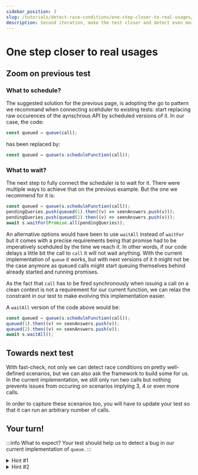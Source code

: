 ```yaml
---
sidebar_position: 3
slug: /tutorials/detect-race-conditions/one-step-closer-to-real-usages/
description: Second iteration, make the test closer and detect even more race conditions
---
```



# One step closer to real usages

## Zoom on previous test

### What to schedule?

The suggested solution for the previous page, is adopting the go to pattern we recommand when connecting scehduler to existing tests: start replacing raw occurences of the aynschrous API by scheduled versions of it. In our case, the code:

```js
const queued = queue(call);
```

has been replaced by:

```js
const queued = queue(s.scheduleFunction(call));
```

### What to wait?

The next step to fully connect the scheduler is to wait for it. There were multiple ways to achieve that on the previous example. But the one we recommend for it is:

```js
const queued = queue(s.scheduleFunction(call));
pendingQueries.push(queued(1).then((v) => seenAnswers.push(v)));
pendingQueries.push(queued(2).then((v) => seenAnswers.push(v)));
await s.waitFor(Promise.all(pendingQueries));
```

An alternative options would have been to use `waitAll` instead of `waitFor` but it comes with a precise requirements being that promise had to be imperatively scehduled by the time we reach it. In other words, if our code delays a little bit the call to `call` it will not wait anything. With the current implementation of `queue` it works, but with next versions of it it might not be the case anymore as queued calls might start queuing themselves behind already started and running promises.

As the fact that `call` has to be fired synchronously when issuing a call on a clean context is not a requirement for our current function, we can relax the constraint in our test to make evolving this implementation easier.

A `waitAll` version of the code above would be:

```js
const queued = queue(s.scheduleFunction(call));
queued(1).then((v) => seenAnswers.push(v));
queued(2).then((v) => seenAnswers.push(v));
await s.waitAll();
```

## Towards next test

With fast-check, not only we can detect race conditions on pretty well-defined scenarios, but we can also ask the framework to build some for us. In the current implementation, we still only run two calls but nothing prevents issues from occuring on scenarios implying 3, 4 or even more calls.

In order to capture these scenarios too, you will have to update your test so that it can run an arbitrary number of calls.

## Your turn!

<MoreCallsPlaygroundQueue />

:::info What to expect?
Your test should help us to detect a bug in our current implementation of `queue`.
:::

<details>
<summary>
Hint #1
</summary>

`fc.scheduler` alone will not be enough! You'll have to generate another entry to be able to properly control the number of calls ran agains the `call` function.

</details>

<details>
<summary>
Hint #2
</summary>

Various options could make it in order to generate the other entry. Among the options we can have things such as:

- `fc.integer({min: 1, max: 10})` — can be used to generate a variable called `numCalls` responsible to tell our test how many calls it will have to run against `call`. The `max` has to be provided otherwise we would have a extremely high number of calls in many runs.
- `fc.array(fc.nat(), {minLength: 1})` — can be used to generate the list of calls we will issue to `call`

And some others such as `fc.func(fc.boolean())` being used to generate a function telling when to stop…

</details>
